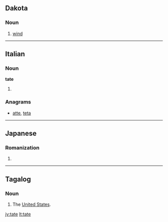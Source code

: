 {{also|täte}}
==Dakota==

===Noun===
{{head|dak|noun}}

# [[wind]]

----

==Italian==

===Noun===
'''tate''' {{f}}

# {{plural of|tata|lang=it}}

===Anagrams===
* [[atte#Italian|atte]], [[teta#Italian|teta]]

----

==Japanese==

===Romanization===
{{ja-romaji}}

# {{ja-romanization of|たて}}

----

==Tagalog==

===Noun===
{{attention|tl|shouldn't this be 'proper noun'?}}
{{tl-noun}}

# {{context|slang|lang=tl}} The [[United States|United States]].

[[jv:tate]]
[[lt:tate]]